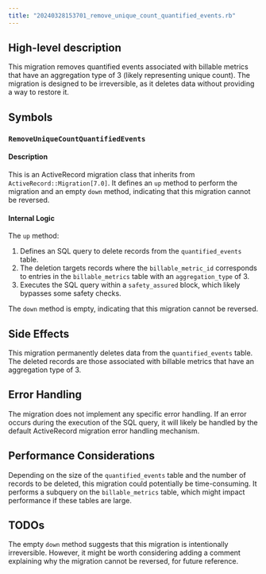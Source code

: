 ```yaml
---
title: "20240328153701_remove_unique_count_quantified_events.rb"
---
```


## High-level description
This migration removes quantified events associated with billable metrics that have an aggregation type of 3 (likely representing unique count). The migration is designed to be irreversible, as it deletes data without providing a way to restore it.

## Symbols

### `RemoveUniqueCountQuantifiedEvents`
#### Description
This is an ActiveRecord migration class that inherits from `ActiveRecord::Migration[7.0]`. It defines an `up` method to perform the migration and an empty `down` method, indicating that this migration cannot be reversed.

#### Internal Logic
The `up` method:
1. Defines an SQL query to delete records from the `quantified_events` table.
2. The deletion targets records where the `billable_metric_id` corresponds to entries in the `billable_metrics` table with an `aggregation_type` of 3.
3. Executes the SQL query within a `safety_assured` block, which likely bypasses some safety checks.

The `down` method is empty, indicating that this migration cannot be reversed.

## Side Effects
This migration permanently deletes data from the `quantified_events` table. The deleted records are those associated with billable metrics that have an aggregation type of 3.

## Error Handling
The migration does not implement any specific error handling. If an error occurs during the execution of the SQL query, it will likely be handled by the default ActiveRecord migration error handling mechanism.

## Performance Considerations
Depending on the size of the `quantified_events` table and the number of records to be deleted, this migration could potentially be time-consuming. It performs a subquery on the `billable_metrics` table, which might impact performance if these tables are large.

## TODOs
The empty `down` method suggests that this migration is intentionally irreversible. However, it might be worth considering adding a comment explaining why the migration cannot be reversed, for future reference.